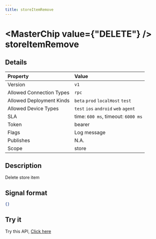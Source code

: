 ```yaml
---
title: storeItemRemove
---
```



# <MasterChip value={"DELETE"} /> storeItemRemove

## Details

| Property | Value | 
| :--- | :--- | 
| Version | `v1` |
| Allowed Connection Types | `rpc`  |
| Allowed Deployment Kinds | `beta` `prod` `localHost` `test`  |
| Allowed Device Types | `test` `ios` `android` `web` `agent`  |
| SLA | time: `600 ms`, timeout: `6000 ms` |
| Token | bearer |
| Flags | Log message |
| Publishes | N.A. |
| Scope | store |


## Description

Delete store item

## Signal format

```json copy
{}
```

## Try it

Try this API, [Click here](https://web.neome.ai/api?path=store_store_storeItemRemove)

